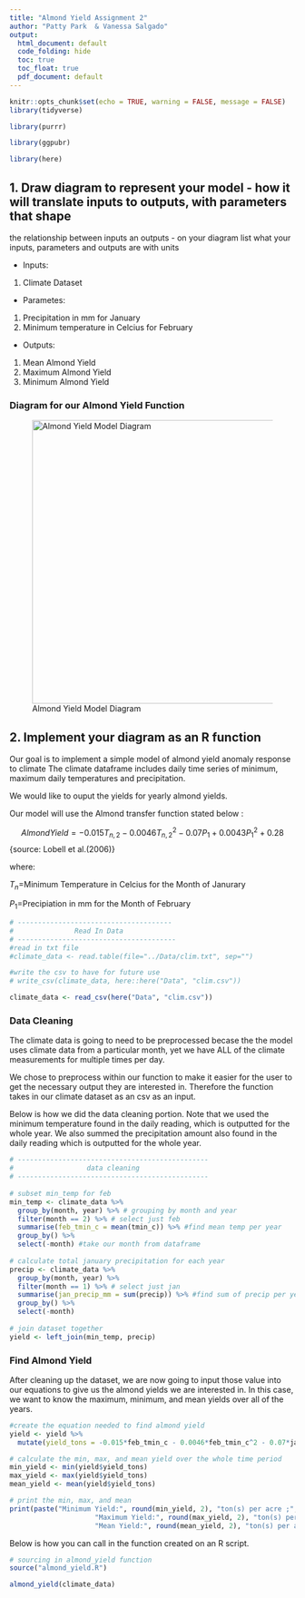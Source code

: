 ```yaml
---
title: "Almond Yield Assignment 2"
author: "Patty Park  & Vanessa Salgado"
output:
  html_document: default
  code_folding: hide
  toc: true
  toc_float: true
  pdf_document: default
---
```


```r
knitr::opts_chunk$set(echo = TRUE, warning = FALSE, message = FALSE)
library(tidyverse)

library(purrr)

library(ggpubr)

library(here)

```

## 1. Draw diagram to represent your model - how it will translate inputs to outputs, with parameters that shape

the relationship between inputs an outputs - on your diagram list what your inputs, parameters and outputs are with units

-   Inputs:

1.  Climate Dataset

-   Parametes:

1.  Precipitation in mm for January
2.  Minimum temperature in Celcius for February

-   Outputs:

1.  Mean Almond Yield
2.  Maximum Almond Yield
3.  Minimum Almond Yield

### Diagram for our Almond Yield Function

![Almond Yield Model Diagram](almond_yield_model.png){width="500"}

## 2. Implement your diagram as an R function

Our goal is to implement a simple model of almond yield anomaly response to climate The climate dataframe includes daily time series of minimum, maximum daily temperatures and precipitation.

We would like to ouput the yields for yearly almond yields.

Our model will use the Almond transfer function stated below :

$$Almond Yield = -0.015T_{n,2} - 0.0046T^2_{n,2} - 0.07P_1 + 0.0043P^2_1 + 0.28$$ {source: Lobell et al.(2006)}

where:

$T_n =$Minimum Temperature in Celcius for the Month of Janurary

$P_1 =$Precipiation in mm for the Month of February

```r
# --------------------------------------
#               Read In Data
# ---------------------------------------
#read in txt file
#climate_data <- read.table(file="../Data/clim.txt", sep="")

#write the csv to have for future use
# write_csv(climate_data, here::here("Data", "clim.csv"))

climate_data <- read_csv(here("Data", "clim.csv"))
```

### Data Cleaning

The climate data is going to need to be preprocessed becase the the model uses climate data from a particular month, yet we have ALL of the climate measurements for multiple times per day.

We chose to preprocess within our function to make it easier for the user to get the necessary output they are interested in. Therefore the function takes in our climate dataset as an csv as an input.

Below is how we did the data cleaning portion. Note that we used the minimum temperature found in the daily reading, which is outputted for the whole year. We also summed the precipitation amount also found in the daily reading which is outputted for the whole year.

```r

# -----------------------------------------------
#                  data cleaning 
# -----------------------------------------------
  
# subset min_temp for feb 
min_temp <- climate_data %>% 
  group_by(month, year) %>% # grouping by month and year
  filter(month == 2) %>% # select just feb
  summarise(feb_tmin_c = mean(tmin_c)) %>% #find mean temp per year
  group_by() %>% 
  select(-month) #take our month from dataframe
  
# calculate total january precipitation for each year
precip <- climate_data %>%
  group_by(month, year) %>%
  filter(month == 1) %>% # select just jan
  summarise(jan_precip_mm = sum(precip)) %>% #find sum of precip per year
  group_by() %>% 
  select(-month)
  
# join dataset together
yield <- left_join(min_temp, precip) 

```

### Find Almond Yield

After cleaning up the dataset, we are now going to input those value into our equations to give us the almond yields we are interested in. In this case, we want to know the maximum, minimum, and mean yields over all of the years.

```r
#create the equation needed to find almond yield
yield <- yield %>% 
  mutate(yield_tons = -0.015*feb_tmin_c - 0.0046*feb_tmin_c^2 - 0.07*jan_precip_mm + 0.0043*jan_precip_mm^2 + 0.28) # calc based on  equation from lobell et al. 2006

# calculate the min, max, and mean yield over the whole time period
min_yield <- min(yield$yield_tons)
max_yield <- max(yield$yield_tons)
mean_yield <- mean(yield$yield_tons)

# print the min, max, and mean
print(paste("Minimum Yield:", round(min_yield, 2), "ton(s) per acre ;",
                     "Maximum Yield:", round(max_yield, 2), "ton(s) per acre ;",
                     "Mean Yield:", round(mean_yield, 2), "ton(s) per acre"))

```

Below is how you can call in the function created on an R script.

```r
# sourcing in almond_yield function
source("almond_yield.R")

almond_yield(climate_data)
```
